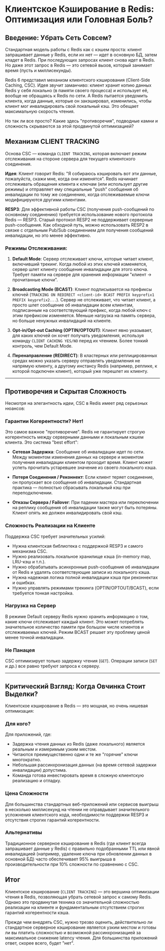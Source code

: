 # Клиентское Кэширование в Redis: Оптимизация или Головная Боль?

## Введение: Убрать Сеть Совсем?

Стандартная модель работы с Redis как с кэшем проста: клиент запрашивает данные у Redis, если их нет — идет в основную БД, затем кладет в Redis. При последующих запросах клиент снова идет в Redis. Но даже этот запрос в Redis — это сетевой вызов, который занимает время (пусть и миллисекунды).

Redis 6 представил механизм клиентского кэширования (Client-Side Caching, CSC). Идея звучит заманчиво: клиент хранит копию данных Redis у себя локально (в памяти своего процесса) и использует её, вообще не обращаясь к Redis по сети. А Redis пытается уведомить клиента, когда данные, которые он закэшировал, изменились, чтобы клиент мог инвалидировать свой локальный кэш. Это обещает максимальную скорость чтения.

Но так ли все просто? Какие здесь "противоречия", подводные камни и сложность скрываются за этой продвинутой оптимизацией?

## Механизм CLIENT TRACKING

Основа CSC — команда `CLIENT TRACKING`, которая включает режим отслеживания на стороне сервера для текущего клиентского соединения.

**Идея**: Клиент говорит Redis: "Я собираюсь кэшировать вот эти данные, пожалуйста, скажи мне, когда они изменятся". Redis начинает отслеживать обращения клиента к ключам (или использует другие режимы) и отправляет ему специальные "push" сообщения об инвалидации по тому же соединению, когда отслеживаемые ключи модифицируются другими клиентами.

**RESP3**: Для эффективной работы CSC (получения push-сообщений по основному соединению) требуется использование нового протокола Redis — RESP3. Старый протокол RESP2 не поддерживает серверные push-сообщения. Как обходной путь, можно использовать RESP2 в связке с отдельным Pub/Sub соединением для получения сообщений инвалидации, но это менее эффективно.

### Режимы Отслеживания:

1. **Default Mode**: Сервер отслеживает ключи, которые читает клиент, включивший трекинг. Когда любой из этих ключей изменяется, сервер шлет клиенту сообщение инвалидации для этого ключа. Требует памяти на сервере для хранения информации "клиент -> прочитанные ключи".

2. **Broadcasting Mode (BCAST)**: Клиент подписывается на префиксы ключей (`TRACKING ON REDIRECT <client-id> BCAST PREFIX keyprefix1 PREFIX keyprefix2...`). Сервер не отслеживает, что читает клиент, а просто шлет сообщение об инвалидации всем клиентам, подписанным на соответствующий префикс, когда любой ключ с этим префиксом изменяется. Меньше нагрузка на память сервера, но больше ненужных инвалидаций на клиенте.

3. **Opt-in/Opt-out Caching (OPTIN/OPTOUT)**: Клиент явно указывает, для каких ключей он хочет получать уведомления, используя команду `CLIENT CACHING YES/NO` перед их чтением. Более тонкий контроль, чем Default Mode.

4. **Перенаправление (REDIRECT)**: В кластерных или реплицированных средах можно указать серверу отправлять уведомления не напрямую клиенту, а другому инстансу Redis (например, реплике, к которой подключен клиент), который уже перешлет их клиенту.

---

## Противоречия и Скрытая Сложность

Несмотря на элегантность идеи, CSC в Redis имеет ряд серьезных нюансов:

### Гарантии Когерентности? Нет!

Это самое важное "противоречие". Redis не гарантирует строгую когерентность между серверными данными и локальным кэшем клиента. Это система "best effort":

- **Сетевая Задержка**: Сообщение об инвалидации идет по сети. Между моментом изменения данных на сервере и моментом получения инвалидации клиентом проходит время. Клиент может успеть прочитать устаревшее значение из своего локального кэша.

- **Потеря Соединения / Реконнект**: Если клиент теряет соединение, он пропускает все сообщения об инвалидации. Стандартная практика — полностью сбрасывать локальный кэш при переподключении.

- **Отказы Сервера / Failover**: При падении мастера или переключении на реплику сообщения об инвалидации также могут быть потеряны. Клиент опять же должен инвалидировать свой кэш.

### Сложность Реализации на Клиенте

Поддержка CSC требует значительных усилий:

- Нужна клиентская библиотека с поддержкой RESP3 и самого механизма CSC.
- Нужно реализовать локальное хранилище кэша (in-memory map, LRU-кэш и т.п.).
- Нужно обрабатывать асинхронные push-сообщения об инвалидации от Redis и удалять соответствующие записи из локального кэша.
- Нужна надежная логика полной инвалидации кэша при реконнектах и ошибках.
- Нужно управлять режимами трекинга (OPTIN/OPTOUT/BCAST), если требуется тонкая настройка.

### Нагрузка на Сервер

В режиме Default серверу Redis нужно хранить информацию о том, какие ключи отслеживает каждый клиент. Это может потреблять значительное количество памяти при большом числе клиентов и отслеживаемых ключей. Режим BCAST решает эту проблему ценой менее точной инвалидации.

### Не Панацея

CSC оптимизирует только задержку чтения (`GET`). Операции записи (`SET` и др.) все равно требуют запроса к серверу.

---

## Критический Взгляд: Когда Овчинка Стоит Выделки?

Клиентское кэширование в Redis — это мощная, но очень нишевая оптимизация:

### Для кого?

Для приложений, где:
- Задержка чтения данных из Redis (даже локального) является реальным и измеримым узким местом.
- Читаются преимущественно одни и те же "горячие" ключи многократно.
- Небольшая рассинхронизация данных (на время сетевой задержки инвалидации) допустима.
- Команда готова инвестировать время в сложную клиентскую реализацию и отладку.

### Цена Сложности

Для большинства стандартных веб-приложений или сервисов выигрыш в несколько миллисекунд на чтении не оправдывает значительного усложнения клиентского кода, необходимости поддержки RESP3 и отсутствия строгих гарантий когерентности.

### Альтернативы

Традиционное серверное кэширование в Redis (где клиент всегда запрашивает данные у Redis) с правильно подобранными TTL или явной инвалидацией (например, удаление ключа при обновлении данных в основной БД) часто обеспечивает 95% выигрыша в производительности при 10% сложности по сравнению с CSC.

## Итог

Клиентское кэширование (`CLIENT TRACKING`) — это вершина оптимизации чтения в Redis, позволяющая убрать сетевой запрос к самому Redis. Однако это продвинутая техника со значительной сложностью реализации на клиенте и фундаментальным отсутствием строгих гарантий когерентности кэша.

Прежде чем внедрять CSC, нужно трезво оценить, действительно ли стандартное серверное кэширование является узким местом и готовы ли вы платить сложностью и возможной рассинхронизацией за максимальное снижение latency чтения. Для большинства приложений ответ, скорее всего, будет "нет".

